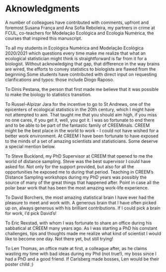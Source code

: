 # Aknowledgments

A number of colleagues have contributed with comments, upfront and foremost Susana França and Ana Sofia Reboleira, my partners in crime at FCUL, co-teachers for Modelação Ecológica and Ecologia Numérica, the courses that inspired this manuscript.

To all my students in Ecológica Numérica and Modelação Ecológica 2020/2021 which questions every time make me realize that what an ecological statistician might think is straightforward is far from it for a biologist. Without acknowledging that gap, that difference in the way brains are wired, the efforts to convey statistics to biologists are flawed from the beginning.Some students have contributed with direct input on requesting clarifications and typos: those include Diogo Raposo.

To Dinis Pestana, the person that first made me believe that it was possible to make the biology to statistics transition.

To Russel-Alpizar Jara for the incentive to go to St Andrews, one of the epicenters of ecological statistics in the 20th century, which I might have not attempted to aim. That taught me that you should aim high, if you miss no one cares, if you get it, well, you got it. I was so fortunate to end there and to be able to be part of the fantastic family of CREEMinals. CREEM might be the best place in the world to work - I could not have wished for a better work environment. At CREEM I have been fortunate to have exposed to the minds of a set of amazing scientists and statisticians. Some deserve a special mention below.

To Steve Buckland, my PhD Supervisor at CREEM that opened to me the world of distance sampling. Steve was the best supervisor I could have asked for. Not only for the support provided, but also for all the opportunities he exposed me to during that period. Teaching in CREEM's Distance Sampling workshops during my PhD years was possibly the source of many of the great things that happened after. Point in case all the polar bear work that has been the most amazing work-life experience.

To David Borchers, the most amazing statistical brain I have ever had the pleasure to meet and work with. A generous brain that I have often picked up on, always generous with his brilliant contributions. If I could pick a brain for work, I'd pick David's!

To Eric Rexstad, with whom I was fortunate to share an office during his sabbatical at CREEM many years ago. As I was starting a PhD his constant challenges, tips and thoughts made me realize what kind of scientist I would like to become one day. Not there yet, but still trying!

To Len Thomas, an office mate at first, a colleague after, as he claims wasting my time with bad ideas during my Phd (not true!), my boss since I had a PhD and a good friend. If Carlsberg made bosses, Len would be their poster child ;) 




